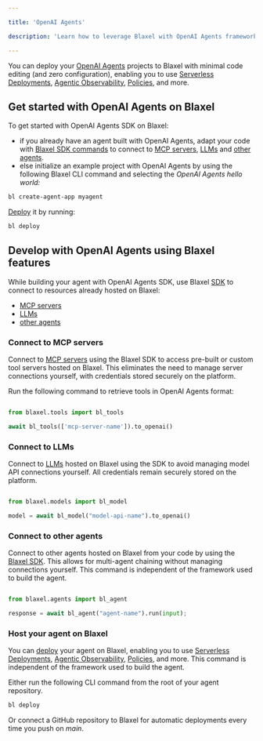 ```yaml
---

title: 'OpenAI Agents'

description: 'Learn how to leverage Blaxel with OpenAI Agents framework.'

---
```


You can deploy your [OpenAI Agents](https://platform.openai.com/docs/guides/agents) projects to Blaxel with minimal code editing (and zero configuration), enabling you to use [Serverless Deployments](../Infrastructure/Global-Inference-Network), [Agentic Observability](https://www.notion.so/18f47e47b1ea80e29594f9fd7e5a117e?pvs=21), [Policies](../Model-Governance/Policies), and more.

## Get started with OpenAI Agents on Blaxel

To get started with OpenAI Agents SDK on Blaxel:

- if you already have an agent built with OpenAI Agents, adapt your code with [Blaxel SDK commands](../Agents/Develop-an-agent) to connect to [MCP servers](../Functions/Overview), [LLMs](../Models/Overview) and [other agents](../Agents/Overview).
- else initialize an example project with OpenAI Agents by using the following Blaxel CLI command and selecting the *OpenAI Agents hello world:*

```bash
bl create-agent-app myagent
```

[Deploy](../Agents/Deploy-an-agent) it by running:

```bash
bl deploy
```

## Develop with OpenAI Agents using Blaxel features

While building your agent with OpenAI Agents SDK, use Blaxel [SDK](../sdk-reference/introduction) to connect to resources already hosted on Blaxel:

- [MCP servers](../Functions/Overview)
- [LLMs](../Models/Overview)
- [other agents](../Agents/Overview)

### Connect to MCP servers

Connect to [MCP servers](../Functions/Overview) using the Blaxel SDK to access pre-built or custom tool servers hosted on Blaxel. This eliminates the need to manage server connections yourself, with credentials stored securely on the platform.

Run the following command to retrieve tools in OpenAI Agents format:

<CodeGroup>

```python Python

from blaxel.tools import bl_tools

await bl_tools(['mcp-server-name']).to_openai()

```

</CodeGroup>

### Connect to LLMs

Connect to [LLMs](../Models/Overview) hosted on Blaxel using the SDK to avoid managing model API connections yourself. All credentials remain securely stored on the platform.

<CodeGroup>

```python Python

from blaxel.models import bl_model

model = await bl_model("model-api-name").to_openai()

```

</CodeGroup>

### Connect to other agents

Connect to other agents hosted on Blaxel from your code by using the [Blaxel SDK](../sdk-reference/introduction). This allows for multi-agent chaining without managing connections yourself. This command is independent of the framework used to build the agent.

<CodeGroup>

```python Python

from blaxel.agents import bl_agent

response = await bl_agent("agent-name").run(input);

```

</CodeGroup>

### Host your agent on Blaxel

You can [deploy](../Agents/Deploy-an-agent) your agent on Blaxel, enabling you to use [Serverless Deployments](../Infrastructure/Global-Inference-Network), [Agentic Observability](../Observability/Overview), [Policies](../Model-Governance/Policies), and more. This command is independent of the framework used to build the agent.

Either run the following CLI command from the root of your agent repository.

```bash
bl deploy
```

Or connect a GitHub repository to Blaxel for automatic deployments every time you push on *main*.